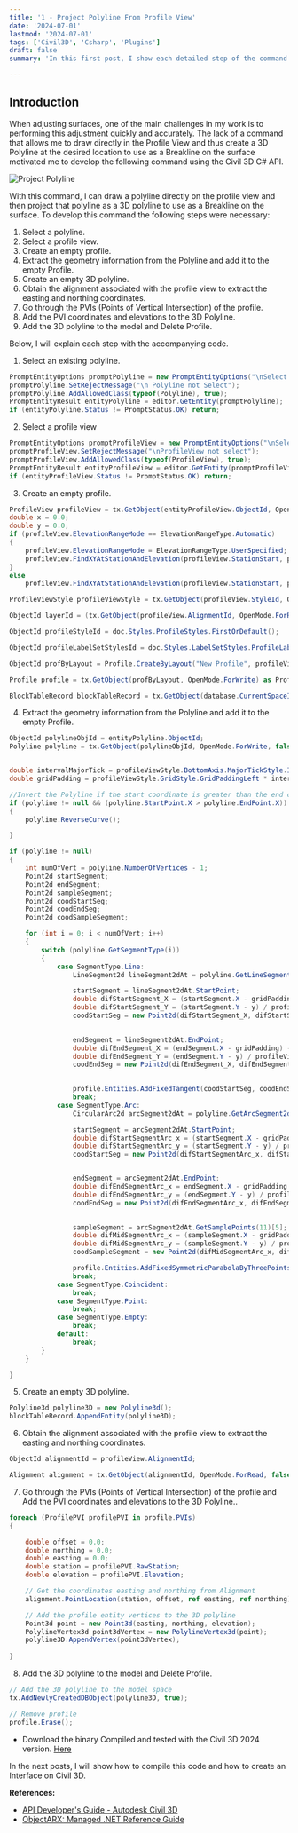 ```yaml
---
title: '1 - Project Polyline From Profile View'
date: '2024-07-01'
lastmod: '2024-07-01'
tags: ['Civil3D', 'Csharp', 'Plugins']
draft: false
summary: 'In this first post, I show each detailed step of the command I created using the Civil 3D C# API.'

---
```


## Introduction

When adjusting surfaces, one of the main challenges in my work is to performing this adjustment quickly and accurately.
The lack of a command that allows me to draw directly in the Profile View and thus create a 3D Polyline at the desired location
to use as a Breakline on the surface motivated me to develop the following command using the Civil 3D C# API.

![Project Polyline](https://github.com/MatheusRamo/Project-Polyline/assets/54686264/bcb3a157-a9ce-4126-98ea-631e731ce1a6)

With this command, I can draw a polyline directly on the profile view and then project that polyline as a 3D polyline
to use as a Breakline on the surface. To develop this command the following steps were necessary:

1. Select a polyline.
2. Select a profile view.
3. Create an empty profile.
4. Extract the geometry information from the Polyline and add it to the empty Profile.
5. Create an empty 3D polyline.
6. Obtain the alignment associated with the profile view to extract the easting and northing coordinates.
7. Go through the PVIs (Points of Vertical Intersection) of the profile.
8. Add the PVI coordinates and elevations to the 3D Polyline.
9. Add the 3D polyline to the model and Delete Profile.

Below, I will explain each step with the accompanying code.

1. Select an existing polyline.

```csharp
PromptEntityOptions promptPolyline = new PromptEntityOptions("\nSelect a Polyline: ");
promptPolyline.SetRejectMessage("\n Polyline not Select");
promptPolyline.AddAllowedClass(typeof(Polyline), true);
PromptEntityResult entityPolyline = editor.GetEntity(promptPolyline);
if (entityPolyline.Status != PromptStatus.OK) return;
```

2. Select a profile view
```csharp
PromptEntityOptions promptProfileView = new PromptEntityOptions("\nSelect a profile view: ");
promptProfileView.SetRejectMessage("\nProfileView not select");
promptProfileView.AddAllowedClass(typeof(ProfileView), true);
PromptEntityResult entityProfileView = editor.GetEntity(promptProfileView);
if (entityProfileView.Status != PromptStatus.OK) return;
```

3. Create an empty profile.
```csharp
ProfileView profileView = tx.GetObject(entityProfileView.ObjectId, OpenMode.ForWrite) as ProfileView;
double x = 0.0;
double y = 0.0;
if (profileView.ElevationRangeMode == ElevationRangeType.Automatic)
{
    profileView.ElevationRangeMode = ElevationRangeType.UserSpecified;
    profileView.FindXYAtStationAndElevation(profileView.StationStart, profileView.ElevationMin, ref x, ref y);
}
else
    profileView.FindXYAtStationAndElevation(profileView.StationStart, profileView.ElevationMin, ref x, ref y);

ProfileViewStyle profileViewStyle = tx.GetObject(profileView.StyleId, OpenMode.ForRead) as ProfileViewStyle;

ObjectId layerId = (tx.GetObject(profileView.AlignmentId, OpenMode.ForRead) as Alignment).LayerId;

ObjectId profileStyleId = doc.Styles.ProfileStyles.FirstOrDefault();

ObjectId profileLabelSetStylesId = doc.Styles.LabelSetStyles.ProfileLabelSetStyles.FirstOrDefault();

ObjectId profByLayout = Profile.CreateByLayout("New Profile", profileView.AlignmentId, layerId, profileStyleId, profileLabelSetStylesId);

Profile profile = tx.GetObject(profByLayout, OpenMode.ForWrite) as Profile;

BlockTableRecord blockTableRecord = tx.GetObject(database.CurrentSpaceId, OpenMode.ForWrite) as BlockTableRecord;
```
4. Extract the geometry information from the Polyline and add it to the empty Profile.
```csharp
ObjectId polylineObjId = entityPolyline.ObjectId;
Polyline polyline = tx.GetObject(polylineObjId, OpenMode.ForWrite, false) as Polyline;


double intervalMajorTick = profileViewStyle.BottomAxis.MajorTickStyle.Interval;
double gridPadding = profileViewStyle.GridStyle.GridPaddingLeft * intervalMajorTick;

//Invert the Polyline if the start coordinate is greater than the end coordinate
if (polyline != null && (polyline.StartPoint.X > polyline.EndPoint.X))
{
    polyline.ReverseCurve();

}

if (polyline != null)
{
    int numOfVert = polyline.NumberOfVertices - 1;
    Point2d startSegment;
    Point2d endSegment;
    Point2d sampleSegment;
    Point2d coodStartSeg;
    Point2d coodEndSeg;
    Point2d coodSampleSegment;

    for (int i = 0; i < numOfVert; i++)
    {
        switch (polyline.GetSegmentType(i))
        {
            case SegmentType.Line:
                LineSegment2d lineSegment2dAt = polyline.GetLineSegment2dAt(i);

                startSegment = lineSegment2dAt.StartPoint;
                double difStartSegment_X = (startSegment.X - gridPadding) - x;
                double difStartSegment_Y = (startSegment.Y - y) / profileViewStyle.GraphStyle.VerticalExaggeration + profileView.ElevationMin;
                coodStartSeg = new Point2d(difStartSegment_X, difStartSegment_Y);
            

                endSegment = lineSegment2dAt.EndPoint;
                double difEndSegment_X = (endSegment.X - gridPadding) - x;
                double difEndSegment_Y = (endSegment.Y - y) / profileViewStyle.GraphStyle.VerticalExaggeration + profileView.ElevationMin;
                coodEndSeg = new Point2d(difEndSegment_X, difEndSegment_Y);

            
                profile.Entities.AddFixedTangent(coodStartSeg, coodEndSeg);
                break;
            case SegmentType.Arc:
                CircularArc2d arcSegment2dAt = polyline.GetArcSegment2dAt(i);

                startSegment = arcSegment2dAt.StartPoint;
                double difStartSegmentArc_x = (startSegment.X - gridPadding) - x;
                double difStartSegmentArc_y = (startSegment.Y - y) / profileViewStyle.GraphStyle.VerticalExaggeration + profileView.ElevationMin;
                coodStartSeg = new Point2d(difStartSegmentArc_x, difStartSegmentArc_y);


                endSegment = arcSegment2dAt.EndPoint;
                double difEndSegmentArc_x = endSegment.X - gridPadding - x;
                double difEndSegmentArc_y = (endSegment.Y - y) / profileViewStyle.GraphStyle.VerticalExaggeration + profileView.ElevationMin;
                coodEndSeg = new Point2d(difEndSegmentArc_x, difEndSegmentArc_x);

                
                sampleSegment = arcSegment2dAt.GetSamplePoints(11)[5];
                double difMidSegmentArc_x = (sampleSegment.X - gridPadding) - x;
                double difMidSegmentArc_y = (sampleSegment.Y - y) / profileViewStyle.GraphStyle.VerticalExaggeration + profileView.ElevationMin;
                coodSampleSegment = new Point2d(difMidSegmentArc_x, difMidSegmentArc_y);

                profile.Entities.AddFixedSymmetricParabolaByThreePoints(coodStartSeg, coodSampleSegment, coodEndSeg);
                break;
            case SegmentType.Coincident:
                break;
            case SegmentType.Point:
                break;
            case SegmentType.Empty:
                break;
            default:
                break;
        }
    }

}
```
5. Create an empty 3D polyline.
```csharp
Polyline3d polyline3D = new Polyline3d();
blockTableRecord.AppendEntity(polyline3D);
```

6. Obtain the alignment associated with the profile view to extract the easting and northing coordinates.
```csharp
ObjectId alignmentId = profileView.AlignmentId;

Alignment alignment = tx.GetObject(alignmentId, OpenMode.ForRead, false) as Alignment;
```
7. Go through the PVIs (Points of Vertical Intersection) of the profile and Add the PVI coordinates and elevations to the 3D Polyline..
```csharp
foreach (ProfilePVI profilePVI in profile.PVIs)
{

    double offset = 0.0;
    double northing = 0.0;
    double easting = 0.0;
    double station = profilePVI.RawStation;
    double elevation = profilePVI.Elevation;

    // Get the coordinates easting and northing from Alignment
    alignment.PointLocation(station, offset, ref easting, ref northing);

    // Add the profile entity vertices to the 3D polyline
    Point3d point = new Point3d(easting, northing, elevation);
    PolylineVertex3d point3dVertex = new PolylineVertex3d(point);
    polyline3D.AppendVertex(point3dVertex);
    
}
```
8. Add the 3D polyline to the model and Delete Profile.
```csharp
// Add the 3D polyline to the model space
tx.AddNewlyCreatedDBObject(polyline3D, true);

// Remove profile
profile.Erase();
```
- Download the binary Compiled and tested with the Civil 3D 2024 version. [Here](https://github.com/MatheusRamo/Civil-3D-Profile-From-Polyline/releases/download/Civil3D/CreateProfileFromPolyline.dll)

In the next posts, I will show how to compile this code and how to create an Interface on Civil 3D.


**References:**

- [API Developer's Guide - Autodesk Civil 3D](https://help.autodesk.com/view/CIV3D/2024/ENU/?guid=GUID-DA303320-B66D-4F4F-A4F4-9FBBEC0754E0)
- [ObjectARX: Managed .NET Reference Guide](https://help.autodesk.com/view/OARX/2024/ENU/?guid=OARX-ManagedRefGuide-What_s_New)


